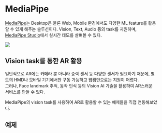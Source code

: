 
# MediaPipe

[MediaPipe](https://developers.google.com/mediapipe)는 Desktop은 물론 Web, Mobile 환경에서도 다양한 ML feature를 활용할 수 있게 해주는 솔루션이다.
Vision, Text, Audio 등의 task를 지원하며, [MediaPipe Studio](https://mediapipe-studio.webapps.google.com/home)에서 실시간 데모를 살펴볼 수 있다.

![](/contents/mediapipe/mediapipe-demo.png)

## Vision task를 통한 AR 활용

일반적으로 AR에는 카메라 뿐 아니라 중력 센서 등 다양한 센서가 필요하기 때문에, 별도의 HMD나 모바일 기기에서만 구동 가능하고 웹캠만으로는 지원이 어렵다.\
그러나, Face landmark 추적, 동작 인식 등의 Vision AI 기술을 활용하여 AR스러운 서비스를 만들 수 있다.

MediaPipe의 vision task를 사용하여 AR로 활용할 수 있는 예제들을 직접 연동해보았다.

## 예제

<MediaPipePortfolio />
